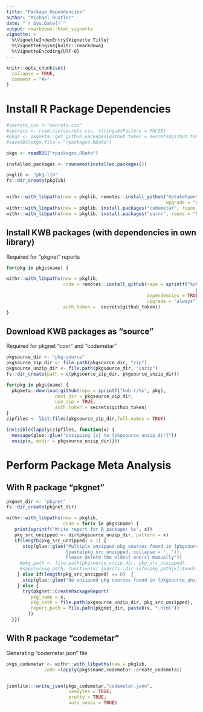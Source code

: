 ```yaml
---
title: "Package Dependencies"
author: "Michael Rustler"
date: "`r Sys.Date()`"
output: rmarkdown::html_vignette
vignette: >
  %\VignetteIndexEntry{Vignette Title}
  %\VignetteEngine{knitr::rmarkdown}
  %\VignetteEncoding{UTF-8}
---
```


```r
knitr::opts_chunk$set(
  collapse = TRUE,
  comment = "#>"
)
```


# Install R Package Dependencies

```r

#secrets_csv <-"secrets.csv"
#secrets <- read.csv(secrets_csv, stringsAsFactors = FALSE)
#pkgs <- pkgmeta::get_github_packages(github_token = secrets$github_token)
#saveRDS(pkgs,file = "rpackages.RData")

pkgs <- readRDS("rpackages.RData")

installed_packages <- rownames(installed.packages())

pkglib <- "pkg-lib"
fs::dir_create(pkglib)


withr::with_libpaths(new = pkglib, remotes::install_github("UptakeOpenSource/pkgnet@d1e974de299d46e71b082e027a71b8b254edc9b2",
                                                           upgrade = "always"))
withr::with_libpaths(new = pkglib, install.packages("codemetar", repos = "https://cloud.r-project.org/"))
withr::with_libpaths(new = pkglib, install.packages("purrr", repos = "https://cloud.r-project.org/"))

```



## Install KWB packages (with dependencies in own library)

Required for "pkgnet" reports

```r
for(pkg in pkgs$name) {

withr::with_libpaths(new = pkglib,
                     code = remotes::install_github(repo = sprintf("kwb-r/%s",
                                                                      pkg),
                                                    dependencies = TRUE,
                                                    upgrade = "always",
                     auth_token =  secrets$github_token))
}
```

## Download KWB packages as "source" 

Required for pkgnet "covr" and "codemetar"

```r
pkgsource_dir <- "pkg-source"
pkgsource_zip_dir <- file.path(pkgsource_dir, "zip")
pkgsource_unzip_dir <- file.path(pkgsource_dir, "unzip")
fs::dir_create(path = c(pkgsource_zip_dir, pkgsource_unzip_dir))

for(pkg in pkgs$name) {
  pkgmeta::download_github(repo = sprintf("kwb-r/%s", pkg),
                  dest_dir = pkgsource_zip_dir,
                  use_zip = TRUE,
                  auth_token = secrets$github_token)
}
zipfiles <- list.files(pkgsource_zip_dir,full.names = TRUE)

invisible(lapply(zipfiles, function(x) {
  message(glue::glue("Unzipping {x} to {pkgsource_unzip_dir}"))
  unzip(x, exdir = pkgsource_unzip_dir)}))

```

# Perform Package Meta Analysis

## With R package "pkgnet"

```r
pkgnet_dir <- "pkgnet"
fs::dir_create(pkgnet_dir)

withr::with_libpaths(new = pkglib,
                     code = for(x in pkgs$name) {
   print(sprintf("Write report for R package: %s", x))
   pkg_src_unzipped <- dir(pkgsource_unzip_dir, pattern = x)
   if(length(pkg_src_unzipped) > 1) {
      stop(glue::glue("Multiple unzipped pkg sources found in {pkgsource_unzip_dir}:
                      {paste(pkg_src_unzipped, collapse = ', ')}.
                      Please delete the oldest one(s) manually"))
     #pkg_path <- file.path(pkgsource_unzip_dir, pkg_src_unzipped),
     #sapply(pkg_path, function(x) {max(fs::dir_info(pkg_path[x])$modification_time)})
    } else if(length(pkg_src_unzipped) == 0)  {
      stop(glue::glue("No unzipped pkg sources found in {pkgsource_unzip_dir}"))
    } else {
      try(pkgnet::CreatePackageReport(
         pkg_name = x,
         pkg_path = file.path(pkgsource_unzip_dir, pkg_src_unzipped),
         report_path = file.path(pkgnet_dir, paste0(x, ".html"))
        ))
  }})


```

## With R package "codemetar"

Generating "codemetar.json" file

```r
pkgs_codemetar <- withr::with_libpaths(new = pkglib,
              code =lapply(pkgs$name,codemetar::create_codemeta))


jsonlite:::write_json(pkgs_codemetar,"codemetar.json",
                       useBytes = TRUE,
                       pretty = TRUE,
                       auto_unbox = TRUE)

```

